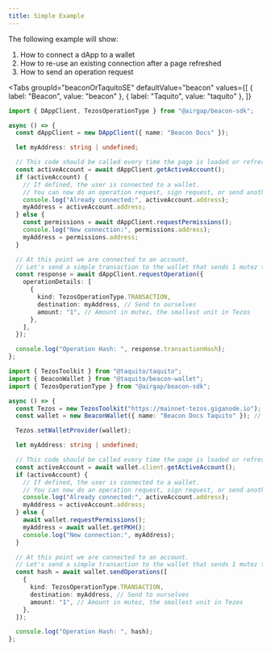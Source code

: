 ```yaml
---
title: Simple Example
---
```



The following example will show:

1. How to connect a dApp to a wallet
2. How to re-use an existing connection after a page refreshed
3. How to send an operation request

<Tabs
  groupId="beaconOrTaquitoSE"
  defaultValue="beacon"
  values={[
    { label: "Beacon", value: "beacon" },
    { label: "Taquito", value: "taquito" },
  ]}
>
  <TabItem value="beacon">

```ts live
import { DAppClient, TezosOperationType } from "@airgap/beacon-sdk";

async () => {
  const dAppClient = new DAppClient({ name: "Beacon Docs" });

  let myAddress: string | undefined;

  // This code should be called every time the page is loaded or refreshed to see if the user has already connected to a wallet.
  const activeAccount = await dAppClient.getActiveAccount();
  if (activeAccount) {
    // If defined, the user is connected to a wallet.
    // You can now do an operation request, sign request, or send another permission request to switch wallet
    console.log("Already connected:", activeAccount.address);
    myAddress = activeAccount.address;
  } else {
    const permissions = await dAppClient.requestPermissions();
    console.log("New connection:", permissions.address);
    myAddress = permissions.address;
  }

  // At this point we are connected to an account.
  // Let's send a simple transaction to the wallet that sends 1 mutez to ourselves.
  const response = await dAppClient.requestOperation({
    operationDetails: [
      {
        kind: TezosOperationType.TRANSACTION,
        destination: myAddress, // Send to ourselves
        amount: "1", // Amount in mutez, the smallest unit in Tezos
      },
    ],
  });

  console.log("Operation Hash: ", response.transactionHash);
};
```

</TabItem>

<TabItem value="taquito">

```ts live
import { TezosToolkit } from "@taquito/taquito";
import { BeaconWallet } from "@taquito/beacon-wallet";
import { TezosOperationType } from "@airgap/beacon-sdk";

async () => {
  const Tezos = new TezosToolkit("https://mainnet-tezos.giganode.io");
  const wallet = new BeaconWallet({ name: "Beacon Docs Taquito" }); // Takes the same arguments as the DAppClient constructor

  Tezos.setWalletProvider(wallet);

  let myAddress: string | undefined;

  // This code should be called every time the page is loaded or refreshed to see if the user has already connected to a wallet.
  const activeAccount = await wallet.client.getActiveAccount();
  if (activeAccount) {
    // If defined, the user is connected to a wallet.
    // You can now do an operation request, sign request, or send another permission request to switch wallet
    console.log("Already connected:", activeAccount.address);
    myAddress = activeAccount.address;
  } else {
    await wallet.requestPermissions();
    myAddress = await wallet.getPKH();
    console.log("New connection:", myAddress);
  }

  // At this point we are connected to an account.
  // Let's send a simple transaction to the wallet that sends 1 mutez to ourselves.
  const hash = await wallet.sendOperations([
    {
      kind: TezosOperationType.TRANSACTION,
      destination: myAddress, // Send to ourselves
      amount: "1", // Amount in mutez, the smallest unit in Tezos
    },
  ]);

  console.log("Operation Hash: ", hash);
};
```

</TabItem>
</Tabs>
